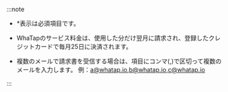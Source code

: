 :::note

- <span class="vslow">*</span>表示は必須項目です。

- WhaTapのサービス料金は、使用した分だけ翌月に請求され、登録したクレジットカードで毎月25日に決済されます。

- 複数のメールで請求書を受信する場合は、<Cmdname sid="invoice_cc" className="uitext" />項目にコンマ(,)で区切って複数のメールを入力します。 例：a@whatap.io,b@whatap.io,c@whatap.io

:::
